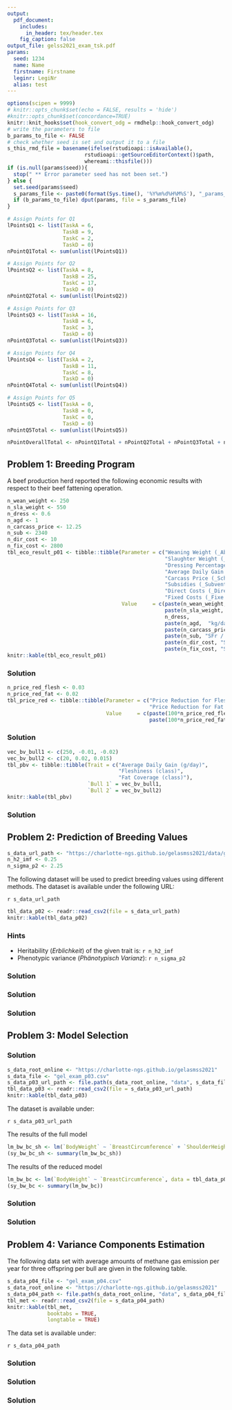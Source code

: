 ```yaml
---
output:
  pdf_document:
    includes:
      in_header: tex/header.tex
    fig_caption: false
output_file: gelss2021_exam_tsk.pdf
params:
  seed: 1234
  name: Name
  firstname: Firstname
  leginr: LegiNr
  alias: test
--- 
```

<!-- %\usepackage{fancyhdr} -->

\newcommand{\points}[1]
{\begin{flushright}\textbf{#1}\end{flushright}}

<!-- %\begin{document} -->
<!-- %\SweaveOpts{concordance=TRUE} -->
```r
options(scipen = 9999)
# knitr::opts_chunk$set(echo = FALSE, results = 'hide')
#knitr::opts_chunk$set(concordance=TRUE)
knitr::knit_hooks$set(hook_convert_odg = rmdhelp::hook_convert_odg)
# write the parameters to file
b_params_to_file <- FALSE
# check whether seed is set and output it to a file
s_this_rmd_file = basename(ifelse(rstudioapi::isAvailable(), 
                         rstudioapi::getSourceEditorContext()$path, 
                         whereami::thisfile()))
if (is.null(params$seed)){
  stop(" ** Error parameter seed has not been set.")
} else {
  set.seed(params$seed)
  s_params_file <- paste0(format(Sys.time(), '%Y%m%d%H%M%S'), "_params_", s_this_rmd_file, ".txt", collapse = "")
  if (b_params_to_file) dput(params, file = s_params_file)
}
```

<!-- <<PointsQ1, echo=FALSE>>= -->
```r
# Assign Points for Q1
lPointsQ1 <- list(TaskA = 6,
                  TaskB = 9,
                  TaskC = 2,
                  TaskD = 0)
nPointQ1Total <- sum(unlist(lPointsQ1))
```
<!-- @ -->
<!-- <<PointsQ2, echo=FALSE>>= -->
```r
# Assign Points for Q2
lPointsQ2 <- list(TaskA = 8,
                  TaskB = 25,
                  TaskC = 17,
                  TaskD = 0)
nPointQ2Total <- sum(unlist(lPointsQ2))
```
<!-- @ -->
<!-- <<PointsQ3, echo=FALSE>>= -->
```r
# Assign Points for Q3
lPointsQ3 <- list(TaskA = 16,
                  TaskB = 6,
                  TaskC = 3,
                  TaskD = 0)
nPointQ3Total <- sum(unlist(lPointsQ3))
```
<!-- @ -->
<!-- <<PointsQ4, echo=FALSE>>= -->
```r
# Assign Points for Q4
lPointsQ4 <- list(TaskA = 2,
                  TaskB = 11,
                  TaskC = 8,
                  TaskD = 0)
nPointQ4Total <- sum(unlist(lPointsQ4))
```
```r
# Assign Points for Q5
lPointsQ5 <- list(TaskA = 0,
                  TaskB = 0,
                  TaskC = 0,
                  TaskD = 0)
nPointQ5Total <- sum(unlist(lPointsQ5))
```
<!-- @ -->
<!-- <<PointsTotal, echo=FALSE>>= -->
```r
nPointOverallTotal <- nPointQ1Total + nPointQ2Total + nPointQ3Total + nPointQ4Total + nPointQ5Total
```
<!-- @ -->


\thispagestyle{empty}

\fcolorbox{white}{white}{
	\centering \parbox[t]{1.0\linewidth}{
		\fontsize{12pt}{20pt}\selectfont % 
		\vspace*{0.5cm} % 

   	Peter von Rohr \\ Institute of Agricultural Sciences\\ D-USYS\\ ETH Zurich

		\vspace*{0.5cm} 
	}
}

\vspace*{2cm}

\fcolorbox{white}{white}{
	\parbox[t]{1.0\linewidth}{
		\centering \fontsize{25pt}{40pt}\selectfont %
		\vspace*{0.2cm}
		 751-6212-00L V \\
     Exam in    \\
     Applied Genetic Evaluation\\
     SS 2021

		\vspace*{0.7cm} % Space between the end of the title and the bottom of the grey box
	}
}


\vspace*{1cm}

<!-- % Table with Name -->
\begin{tabular}{p{3cm}p{6cm}}
Date:     &  $31^{st}$ May 2020 \\
          &  \\
          &  \\          
Name:     &   \\
          &  \\
          &  \\
Legi-Nr:  & \\
\end{tabular}

<!-- % Table with Points -->

\vspace{5ex}
\begin{center}
\begin{tabular}{|p{3cm}|c|c|}
\hline
Problem  &  Maximum Number of Points  &  Number of Points Reached\\
\hline
1        &  `r nPointQ1Total`  & \\
\hline
2        &  `r nPointQ2Total`  & \\
\hline
3        &  `r nPointQ3Total`  & \\
\hline
4        &  `r nPointQ4Total`  & \\
\hline
Total    &  `r nPointOverallTotal` & \\
\hline
\end{tabular}
\end{center}

\vspace{1cm}

\textit{Questions in German are in italics}

\clearpage
\pagebreak

## Problem 1: Breeding Program
A beef production herd reported the following economic results with respect to their beef fattening operation.

\textit{Ein Rindviehmastbetrieb weist die folgenden wirtschaftlichen Resultate aus dem Mastbereich aus.}

```r
n_wean_weight <- 250
n_sla_weight <- 550
n_dress <- 0.6
n_agd <- 1
n_carcass_price <- 12.25
n_sub <- 2340
n_dir_cost <- 10 
n_fix_cost <- 2800
tbl_eco_result_p01 <- tibble::tibble(Parameter = c("Weaning Weight (_Absetzgewicht_)",
                                                   "Slaughter Weight (_Schlachtgewicht_)",
                                                   "Dressing Percentage (_Schlachtausbeute_)",
                                                   "Average Daily Gain (_Tageszunahme_)",
                                                   "Carcass Price (_Schlachtkörperpreis_)",
                                                   "Subsidies (_Subventionen_)",
                                                   "Direct Costs (_Direkte Kosten_)",
                                                   "Fixed Costs (_Fixe Kosten_)"),
                                     Value     = c(paste(n_wean_weight, "kg"),
                                                   paste(n_sla_weight, "kg"),
                                                   n_dress,
                                                   paste(n_agd,  "kg/day"),
                                                   paste(n_carcass_price, "SFr / [kg carcass weight]"),
                                                   paste(n_sub, "SFr / slaughter animal"),
                                                   paste(n_dir_cost, "SFr / slaughter animal and day"),
                                                   paste(n_fix_cost, "SFr / slaughter animal")))
knitr::kable(tbl_eco_result_p01)
```


\begin{enumerate}
\item[a)] Compute the profit per slaughter animal based on the economic parameters given in the table above.

\textit{Berechnen Sie den Gewinn pro Schlachttier aufgrund der oben gegebenen wirtschaftlichen Parameter.}
\end{enumerate}
\points{`r lPointsQ1$TaskA`}

### Solution


\clearpage
\pagebreak


\begin{enumerate}
\item[b)] Compute the economic value for the traits average daily gain (AGD), fleshiness and fat coverage based on the values given in the table above. For the economic value of fleshiness and fat coverage, the price deductions per class as shown in the table below are assumed. 

\textit{Berechnen Sie die wirtschaftlichen Gewichte für Tageszunahme, Fleischigkeit und Fettabdeckung basierend auf den oben gemachten Angaben. Für die wirtschaftlichen Gewichte der Fleischigkeit und der Fettabdeckung werden die folgenden Preisabzüge pro Klasse angenommen.}
\end{enumerate}

\points{`r lPointsQ1$TaskB`}

```r
n_price_red_flesh <- 0.03
n_price_red_fat <- 0.02
tbl_price_red <- tibble::tibble(Parameter = c("Price Reduction for Fleshiness (_Preisabzug für Fleischigkeit_)",
                                              "Price Reduction for Fat Coverage (_Preisabzug für Fettabdeckung_)"),
                                Value     = c(paste(100*n_price_red_flesh, "percentage of carcass price"),
                                              paste(100*n_price_red_fat, "percentage of carcass price")))
```


### Solution 


\clearpage
\pagebreak

\begin{enumerate}
\item[c)] For two bulls the following predicted breeding values are given. Which of the two bulls would you select based on the index value obtained from the aggregate genotype ($H$) containing the three traits: average daily gain, fleshiness and fatness? 

\textit{Für zwei Bullen sind die folgenden geschätzen Zuchtwerte gegeben. Welchen der beiden Bullen würden Sie aufgrund des Indexwertes des Gesamtzuchtwertes ($H$) mit den drei Mermalen Tageszunahme, Fleischigkeit und Fettabdeckung auswählen?}
\end{enumerate}

\points{`r lPointsQ1$TaskC`}

```r
vec_bv_bull1 <- c(250, -0.01, -0.02)
vec_bv_bull2 <- c(20, 0.02, 0.015)
tbl_pbv <- tibble::tibble(Trait = c("Average Daily Gain (g/day)",
                                    "Fleshiness (class)",
                                    "Fat Coverage (class)"),
                          `Bull 1` = vec_bv_bull1,
                          `Bull 2` = vec_bv_bull2)
knitr::kable(tbl_pbv)
```


### Solution 


\clearpage
\pagebreak

## Problem 2: Prediction of Breeding Values

```r
s_data_url_path <- "https://charlotte-ngs.github.io/gelasmss2021/data/gel_exam_p02.csv"
n_h2_imf <- 0.25
n_sigma_p2 <- 2.25
```

The following dataset will be used to predict breeding values using different methods. The dataset is available under the following URL:

\textit{Der nachfolgende Datensatz wird für die Schätzung von Zuchtwerten mit verschiedenen Methoden verwendet. Der Datensatz ist unter dem folgenden URL verfügbar:}

`r s_data_url_path`

```r
tbl_data_p02 <- readr::read_csv2(file = s_data_url_path)
knitr::kable(tbl_data_p02)
```

### Hints
* Heritability (_Erblichkeit_) of the given trait is: `r n_h2_imf`
* Phenotypic variance (_Phänotypisch Varianz_): `r n_sigma_p2`

\vspace{3ex}
\begin{enumerate}
\item[a)] Predict the breeding values of the animals given in the table above using the given observation as an own-performance.

\textit{Schätzen Sie die Zuchtwerte der Tiere, welche in der Tabelle oben gegeben sind und verwenden Sie die angegebenen Beobachtungen als Eigenleistung.}
\end{enumerate}
\points{`r lPointsQ2$TaskA`}


### Solution


\clearpage
\pagebreak

\begin{enumerate}
\item[b)] Use the following dataset to predict breeding values using a BLUP animal model. Specify all model components, enter all information from the dataset into the model components and specify expected values and variance-covariance matrices for all random components in the model. 

\textit{Verwenden Sie den folgenden Datensatz zur Schätzung der Zuchtwerte mit einem BLUP-Tiermodell. Spezifizieren Sie alle Modellkomponenten, setzen Sie alle Informationen aus dem Datensatz in die Modellkomponenten ein und geben Sie die Erwartungswerte und die Varianz-Kovarianz-Matrizen der zufälligen Effekte im Modell an. }
\end{enumerate}
\points{`r lPointsQ2$TaskB`}


### Solution


\clearpage
\pagebreak


\begin{enumerate}
\item[c)] Compare the Reliabilities of the predicted breeding values from a) and b). What is the reason for them being different?

\textit{Vergleichen Sie die Bestimmtheitsmasse der unter a) und b) geschätzten Zuchtwerte. Wo liegt der Grund für die unterschiedlichen Werte der Bestimmtheitsmasse?}
\end{enumerate}
\points{`r lPointsQ2$TaskC`}


### Solution 


\clearpage
\pagebreak


## Problem 3: Model Selection

\textit{}

\begin{enumerate}
\item[a)] Model selection can be done using \textbf{forward} selection or \textbf{backward} selection. Describe the four steps that are needed in both model selection procedures.

\textit{Modellselektion kann mit \textbf{Forward} Selektion oder \textbf{Backward} Selektion gemacht werden. Beschreiben Sie die vier Schritte, welche es für beide Modellselektionsprozeduren braucht.}
\end{enumerate}
\points{`r lPointsQ3$TaskA`}


### Solution

\begin{tabular}{|l|p{6cm}|p{6cm}|}
\hline
  &  &  \\
Step  &  Forward   &  Backward  \\
  &  &  \\
\hline
  &  &  \\
1  &  
   &    \\
   &  &  \\
\hline
   &  &  \\
2  &  
   &   \\
   &  &  \\
\hline
   &  &  \\
3  &  
   &   \\
   &  &  \\
\hline
   &  &  \\
4  &  
   &   \\
   &  &  \\
\hline
\end{tabular}




\clearpage
\pagebreak


\begin{enumerate}
\item[b)] We are given the following data set on body weight, breast circumference and shoulder height. Furthermore, the results of fitting the full regression model and a reduced model with only breast circumference as predictor. Compute the Mallow $C_p$ value for both models and decide which of the two models is better based on $C_p$

\textit{Gegeben ist der folgende Datensatz zu Körpergewicht, Brustumfang und Widerristhöhe. Weiter sind auch die Resultate des Fits des vollen Modells und eines reduzierten Models mit nur Brustumfang als beschreibende Variable gegeben. Berechnen Sie den Mallow $C_p$-Wert für beide Modelle und begründen Sie, welches der beiden Modelle besser ist.}
\end{enumerate}

\points{`r lPointsQ3$TaskB`}

```r
s_data_root_online <- "https://charlotte-ngs.github.io/gelasmss2021"
s_data_file <- "gel_exam_p03.csv"
s_data_p03_url_path <- file.path(s_data_root_online, "data", s_data_file)
tbl_data_p03 <- readr::read_csv2(file = s_data_p03_url_path)
knitr::kable(tbl_data_p03)
```

The dataset is available under:

\textit{Der Datensatz ist verfügbar unter: }

`r s_data_p03_url_path`

The results of the full model

\textit{Die Resultate des vollen Modells}

```r
lm_bw_bc_sh <- lm(`BodyWeight` ~ `BreastCircumference` + `ShoulderHeight`, data = tbl_data_p03)
(sy_bw_bc_sh <- summary(lm_bw_bc_sh))
```

\clearpage
\pagebreak

The results of the reduced model

\textit{Die Resultate des reduzierten Modells}

```r
lm_bw_bc <- lm(`BodyWeight` ~ `BreastCircumference`, data = tbl_data_p03)
(sy_bw_bc <- summary(lm_bw_bc))
```


### Solution


\clearpage
\pagebreak

\begin{enumerate}
\item[c)] What is the reason why we are doing model selection, why should we not take always the full model? Please explain the underlying phenomenon in your own words.

\textit{Was ist der Grund, dass wir Modellselektion machen? Weshalb können wir nicht einfach immer das volle Modell mit allen erklärenden Variablen zur Anpassung verwenden? Bitte erklären Sie das unterliegende Phänomen in Ihren eigenen Worten.}
\end{enumerate}
\points{`r lPointsQ3$TaskC`}


### Solution


\clearpage
\pagebreak


## Problem 4: Variance Components Estimation

The following data set with average amounts of methane gas emission per year for three offspring per bull are given in the following table.

\textit{Im folgenden Datensatz sind die mittleren Mengen an Methanemissionen pro Jahr für je drei Nachkommen für fünf verschiedene Bullen gegeben.}

```r
s_data_p04_file <- "gel_exam_p04.csv"
s_data_root_online <- "https://charlotte-ngs.github.io/gelasmss2021"
s_data_p04_path <- file.path(s_data_root_online, "data", s_data_p04_file)
tbl_met <- readr::read_csv2(file = s_data_p04_path)
knitr::kable(tbl_met,
             booktabs = TRUE,
             longtable = TRUE)
```

The data set is available under:

\textit{Der Datensatz ist verfügbar unter:}

`r s_data_p04_path`


\begin{enumerate}
\item[a)] Given that we want to reduce the amount of methane gas emitted in cattle using the tools of livestock breeding, we first have to do a variance components estimation. Why is it important to have a certain variability in a given trait and which variance component is important when we want to improve a certain trait with livestock breeding tools?

\textit{Wir möchten die Methanemission beim Rind mit den Werkzeugen der Tierzucht senken. Weshalb brauchen wir für die züchterische Bearbeitung eines Merkmals ein gewisse Variabilität im Merkmal und welche Varianzkomponente interessiert uns besonders?}
\end{enumerate}
\points{`r lPointsQ4$TaskA`}


### Solution


\clearpage
\pagebreak


\begin{enumerate}
\item[b)] What is the linear model that would be used to allows us a separation of the different variance components in the given dataset on methane gas emission?

\textit{Wie sieht das lineare Modell aus, welches eine Aufteilung der Varianz in ihre verschiedenen Komponenten im Methandatensatz erlaubt?}
\end{enumerate}
\points{`r lPointsQ4$TaskB`}


### Solution


\clearpage
\pagebreak

\begin{enumerate}
\item[c)] Use an analysis of variance (ANOVA) to estimate the variance components given in the above data set.

\textit{Schätzen Sie mit einer Varianzanalyse (ANOVA) die Varianzkomponenten aus dem oben angegebenen Datensatz zu den Methanemissionen.}
\end{enumerate}
\points{`r lPointsQ4$TaskC`}


### Solution

